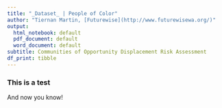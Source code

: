```yaml
---
title: "_Dataset_ | People of Color"
author: "Tiernan Martin, [Futurewise](http://www.futurewisewa.org/)"
output:
  html_notebook: default
  pdf_document: default
  word_document: default
subtitle: Communities of Opportunity Displacement Risk Assessment
df_print: tibble
---
```



### This is a test

And now you know!